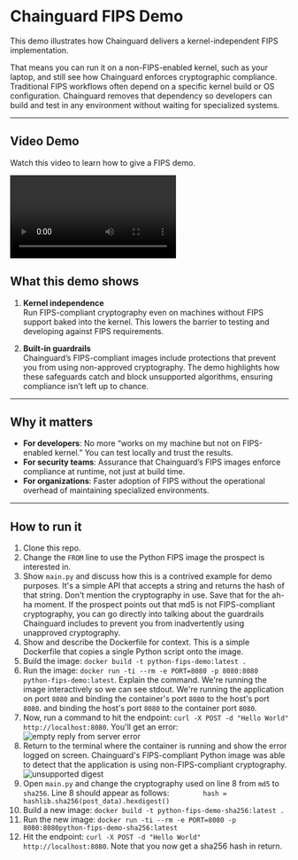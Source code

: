 # Chainguard FIPS Demo

This demo illustrates how Chainguard delivers a kernel-independent FIPS implementation.  

That means you can run it on a non-FIPS-enabled kernel, such as your laptop, and still see how Chainguard enforces cryptographic compliance. 
Traditional FIPS workflows often depend on a specific kernel build or OS configuration. 
Chainguard removes that dependency so developers can build and test in any environment without waiting 
for specialized systems.  

---
## Video Demo
Watch this video to learn how to give a FIPS demo.

<video src="https://chainguard.wistia.com/medias/tdq63xcqhe" controls="controls" style="max-width: 730px;">
</video>

## What this demo shows

1. **Kernel independence**  
   Run FIPS-compliant cryptography even on machines without FIPS support baked into the kernel. This lowers the barrier to testing and developing 
   against FIPS requirements.  

2. **Built-in guardrails**  
   Chainguard’s FIPS-compliant images include protections that prevent you from using non-approved cryptography. The demo highlights how these safeguards 
   catch and block unsupported algorithms, ensuring compliance isn’t left up to chance.  

---

## Why it matters

- **For developers**: No more “works on my machine but not on FIPS-enabled kernel.” You can test locally and trust the results.  
- **For security teams**: Assurance that Chainguard’s FIPS images enforce compliance at runtime, not just at build time.  
- **For organizations**: Faster adoption of FIPS without the operational overhead of maintaining specialized environments.  

---

## How to run it

1. Clone this repo. 
2. Change the `FROM` line to use the Python FIPS image the prospect is interested in.  
2. Show `main.py` and discuss how this is a contrived example for demo purposes. It's a simple API that accepts a string and returns the hash of that string. 
Don't mention the cryptography in use. Save that for the ah-ha moment. If the prospect points out that md5 is not FIPS-compliant cryptography, you can go directly
into talking about the guardrails Chainguard includes to prevent you from inadvertently using unapproved cryptography. 
3. Show and describe the Dockerfile for context. This is a simple Dockerfile that copies a single Python script onto the image.
4. Build the image: `docker build -t python-fips-demo:latest .`
5. Run the image: `docker run -ti --rm -e PORT=8080 -p 8080:8080 python-fips-demo:latest`. Explain the command. We're running the image interactively so we can see stdout.
We're running the application on port `8080` and binding the container's port `8080` to the host's port `8080`.
and binding the host's port `8080` to the container port `8080`. 
6. Now, run a command to hit the endpoint: `curl -X POST -d "Hello World" http://localhost:8080`. You'll get an error:
![empty reply from server error](img/fips-empty-reply.png)
7. Return to the terminal where the container is running and show the error logged on screen. Chainguard's FIPS-compliant Python image was able to detect that the application
is using non-FIPS-compliant cryptography.
![unsupported digest](img/unsupported-digest.png)
8. Open `main.py` and change the cryptography used on line 8 from `md5` to `sha256`. Line 8 should appear as follows:
`        hash = hashlib.sha256(post_data).hexdigest()`
9. Build a new image: `docker build -t python-fips-demo-sha256:latest .`
10. Run the new image: `docker run -ti --rm -e PORT=8080 -p 8080:8080python-fips-demo-sha256:latest`
11. Hit the endpoint: `curl -X POST -d "Hello World" http://localhost:8080`. Note that you now get a sha256 hash in return.
